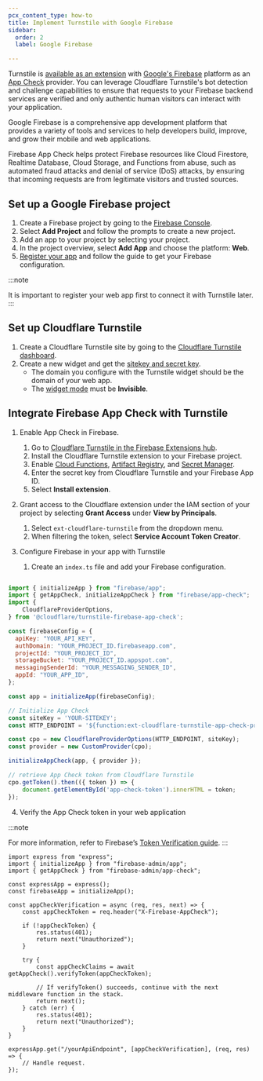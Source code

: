 ```yaml
---
pcx_content_type: how-to
title: Implement Turnstile with Google Firebase
sidebar:
  order: 2
  label: Google Firebase

---
```


Turnstile is [available as an extension](https://extensions.dev/extensions/cloudflare/cloudflare-turnstile-app-check-provider) with [Google's Firebase](https://firebase.google.com/) platform as an [App Check](https://firebase.google.com/docs/app-check) provider. You can leverage Cloudflare Turnstile's bot detection and challenge capabilities to ensure that requests to your Firebase backend services are verified and only authentic human visitors can interact with your application.

Google Firebase is a comprehensive app development platform that provides a variety of tools and services to help developers build, improve, and grow their mobile and web applications.

Firebase App Check helps protect Firebase resources like Cloud Firestore, Realtime Database, Cloud Storage, and Functions from abuse, such as automated fraud attacks and denial of service (DoS) attacks, by ensuring that incoming requests are from legitimate visitors and trusted sources. 

## Set up a Google Firebase project

1. Create a Firebase project by going to the [Firebase Console](https://console.firebase.google.com/).
2. Select **Add Project** and follow the prompts to create a new project.
3. Add an app to your project by selecting your project.
4. In the project overview, select **Add App** and choose the platform: **Web**.
5. [Register your app](https://firebase.google.com/docs/web/setup?hl=en&authuser=0#register-app) and follow the guide to get your Firebase configuration. 
  
:::note

It is important to register your web app first to connect it with Turnstile later.
:::

## Set up Cloudflare Turnstile

1. Create a Cloudflare Turnstile site by going to the [Cloudflare Turnstile dashboard](https://dash.cloudflare.com/?to=/:account/turnstile). 
2. Create a new widget and get the [sitekey and secret key](/turnstile/get-started/#get-a-sitekey-and-secret-key).
   - The domain you configure with the Turnstile widget should be the domain of your web app.
   - The [widget mode](/turnstile/concepts/widget/) must be **Invisible**.

## Integrate Firebase App Check with Turnstile

1. Enable App Check in Firebase.
   1. Go to [Cloudflare Turnstile in the Firebase Extensions hub](https://extensions.dev/extensions/cloudflare/cloudflare-turnstile-app-check-provider).
   2. Install the Cloudflare Turnstile extension to your Firebase project.
   3. Enable [Cloud Functions](https://cloud.google.com/functions?hl=en), [Artifact Registry](https://cloud.google.com/artifact-registry), and [Secret Manager](https://cloud.google.com/security/products/secret-manager?hl=en).
   4. Enter the secret key from Cloudflare Turnstile and your Firebase App ID.
   5. Select **Install extension**.

2. Grant access to the Cloudflare extension under the IAM section of your project by selecting **Grant Access** under **View by Principals**.
   1. Select `ext-cloudflare-turnstile` from the dropdown menu.
   2. When filtering the token, select **Service Account Token Creator**.

3. Configure Firebase in your app with Turnstile
   1. Create an `index.ts` file and add your Firebase configuration.

```js

import { initializeApp } from "firebase/app";
import { getAppCheck, initializeAppCheck } from "firebase/app-check";
import {
    CloudflareProviderOptions,
} from '@cloudflare/turnstile-firebase-app-check';

const firebaseConfig = {
  apiKey: "YOUR_API_KEY",
  authDomain: "YOUR_PROJECT_ID.firebaseapp.com",
  projectId: "YOUR_PROJECT_ID",
  storageBucket: "YOUR_PROJECT_ID.appspot.com",
  messagingSenderId: "YOUR_MESSAGING_SENDER_ID",
  appId: "YOUR_APP_ID",
};

const app = initializeApp(firebaseConfig);

// Initialize App Check
const siteKey = 'YOUR-SITEKEY';
const HTTP_ENDPOINT = '${function:ext-cloudflare-turnstile-app-check-provider-tokenExchange.url}';

const cpo = new CloudflareProviderOptions(HTTP_ENDPOINT, siteKey);
const provider = new CustomProvider(cpo);

initializeAppCheck(app, { provider });

// retrieve App Check token from Cloudflare Turnstile
cpo.getToken().then(({ token }) => {
    document.getElementById('app-check-token').innerHTML = token;
});

```

4. Verify the App Check token in your web application 

:::note

For more information, refer to Firebase’s [Token Verification guide](https://firebase.google.com/docs/app-check/custom-resource-backend?hl=en#verification). 
:::

```
import express from "express";
import { initializeApp } from "firebase-admin/app";
import { getAppCheck } from "firebase-admin/app-check";

const expressApp = express();
const firebaseApp = initializeApp();

const appCheckVerification = async (req, res, next) => {
    const appCheckToken = req.header("X-Firebase-AppCheck");

    if (!appCheckToken) {
        res.status(401);
        return next("Unauthorized");
    }

    try {
        const appCheckClaims = await getAppCheck().verifyToken(appCheckToken);

        // If verifyToken() succeeds, continue with the next middleware function in the stack.
        return next();
    } catch (err) {
        res.status(401);
        return next("Unauthorized");
    }
}

expressApp.get("/yourApiEndpoint", [appCheckVerification], (req, res) => {
    // Handle request.
});
```